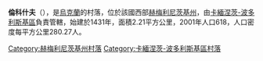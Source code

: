 {{coord|48|39|21|N|27|0|23|E|scale:100000|display=title}}

'''倫科什夫'''（{{lang-uk|Рункошів}}），是[[烏克蘭|烏克蘭]]的村落，位於該國西部[[赫梅利尼茨基州|赫梅利尼茨基州]]，由[[卡緬涅茨-波多利斯基區|卡緬涅茨-波多利斯基區]]負責管轄，始建於1431年，面積2.21平方公里，2001年人口618，人口密度每平方公里280.27人。

{{DEFAULTSORT:Рункошів}}
[[Category:赫梅利尼茨基州村落|Category:赫梅利尼茨基州村落]]
[[Category:卡緬涅茨-波多利斯基區村落|Category:卡緬涅茨-波多利斯基區村落]]


{{Khmelnytskyi-geo-stub}}